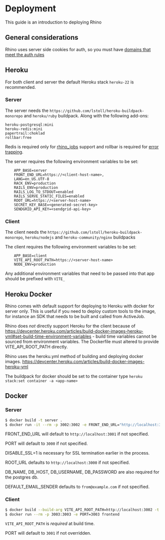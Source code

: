 # Deployment

This guide is an introduction to deploying Rhino

## General considerations

Rhino uses server side cookies for auth, so you must have [domains that meet the auth rules](/docs/concepts/auth)

## Heroku

For both client and server the default Heroku stack `heroku-22` is recommended.

### Server

The server needs the `https://github.com/lstoll/heroku-buildpack-monorepo` and `heroku/ruby` buildpack. Along with the following add-ons:

    heroku-postgresql:mini
    heroku-redis:mini
    papertrail:choklad
    rollbar:free

Redis is required only for [rhino_jobs](/docs/guides/jobs) support and rollbar is required for [error trapping](error_reporting).

The server requires the following environment variables to be set:

```env
    APP_BASE=server
    FRONT_END_URL=https://<client-host-name>,
    LANG=en_US.UTF-8
    RACK_ENV=production
    RAILS_ENV=production
    RAILS_LOG_TO_STDOUT=enabled
    RAILS_SERVE_STATIC_FILES=enabled
    ROOT_URL=https://<server-host-name>
    SECRET_KEY_BASE=<generated-secret-key>
    SENDGRID_API_KEY=<sendgrid-api-key>
```

### Client

The client needs the `https://github.com/lstoll/heroku-buildpack-monorepo`, `heroku/nodejs` and `heroku-community/nginx` buildpacks

The client requires the following environment variables to be set:

```env
    APP_BASE=client
    VITE_API_ROOT_PATH=https://<server-host-name>
    NODE_ENV=production
```

Any additional environment variables that need to be passed into that app should be prefixed with `VITE_`

## Heroku Docker

Rhino comes with default support for deploying to Heroku with docker for server only. This is useful if you need to deploy custom tools to the image, for instance an SDK that needs to be built and called from ActiveJob.

Rhino does _not_ directly support Heroku for the client because of https://devcenter.heroku.com/articles/build-docker-images-heroku-yml#set-build-time-environment-variables - build time variables cannot be sourced from environment variables.  The Dockerfile must altered to provide VITE_API_ROOT_PATH directly.

Rhino uses the heroku.yml method of building and deploying docker images. https://devcenter.heroku.com/articles/build-docker-images-heroku-yml

The buildpack for docker should be set to the container type `heroku stack:set container -a <app-name>`

## Docker

### Server

```bash
$ docker build -t server .
$ docker run -it --rm -p 3002:3002 -e FRONT_END_URL="http://localhost:3003" -e PORT=3002 -e DISABLE_SSL=1 -e ROOT_URL=http://localhost:3002 server
```

FRONT_END_URL will default to `http://localhost:3001` if not specified.

PORT will default to `3000` if not specified.

DISABLE_SSL=1 is necessary for SSL termination earlier in the process.

ROOT_URL defaults to `http://localhost:3000` if not specified.

DB_NAME, DB_HOST, DB_USERNAME, DB_PASSWORD are also required for the postgres db.

DEFAULT_EMAIL_SENDER defaults to `from@example.com` if not specified.

### Client

```bash
$ docker build --build-arg VITE_API_ROOT_PATH=http://localhost:3002 -t frontend .
$ docker run --rm -p 3003:3003 -e PORT=3003 frontend
```

`VITE_API_ROOT_PATH` is _required_ at build time.

PORT will default to `3001` if not overridden.
